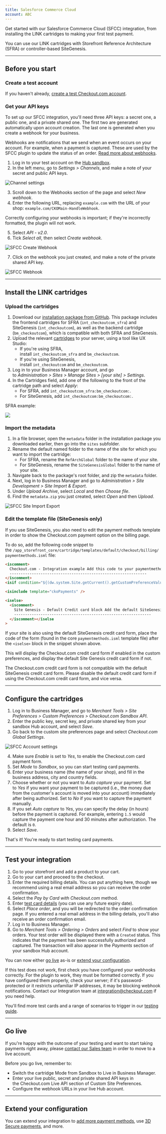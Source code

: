 ```yaml
---
title: Salesforce Commerce Cloud
account: ABC
---
```


Get started with our Salesforce Commerce Cloud (SFCC) integration, from installing the LINK cartridges to making your first test payment.

<TipBox variant="info">

You can use our LINK cartridges with Storefront Reference Architecture (SFRA) or controller-based SiteGenesis.

</TipBox>

---

## Before you start

### Create a test account

If you haven't already, [create a test Checkout.com account](https://www.checkout.com/get-test-account).

### Get your API keys

To set up our SFCC integration, you'll need three API keys: a secret one, a public one, and a private shared one. The first two are generated automatically upon account creation. The last one is generated when you create a webhook for your business.

<TipBox variant="info">

Webhooks are notifications that we send when an event occurs on your account. For example, when a payment is captured. These are used by the SFCC plugin to update the status of an order. [Read more about webhooks](/reporting-and-insights/webhooks).

</TipBox>

1.  Log in to your test account on the [Hub sandbox](https://sandbox.checkout.com/).
2.  In the left menu, go to _Settings > Channels_, and make a note of your secret and public API keys.

<img maxWidth={800} src="/docs/Integrate/channel_settings.png" title="Channel settings" withFullscreenPreview />

3.  Scroll down to the Webhooks section of the page and select _New webhook_.
4.  Enter the following URL, replacing `example.com` with the URL of your shop: `example.com/CKOMain-HandleWebhook`.

<TipBox variant="note">

Correctly configuring your webhooks is important; if they're incorrectly formatted, the plugin will not work.

</TipBox>

5.  Select _API - v2.0_.
6.  Tick _Select all_, then select _Create webhook_.

<img
  maxWidth={300}
  src="/docs/Integrate/Salesforce/sfcc-create_webhook.png"
  alt="SFCC Create Webhook"
  withFullscreenPreview
/>

7. Click on the webhook you just created, and make a note of the private shared API key.

<img maxWidth={400} src="/docs/Integrate/Salesforce/sfcc-webhook.png" alt="SFCC Webhook" withFullscreenPreview />

---

## Install the LINK cartridges

### Upload the cartridges

1.  Download our [installation package from GitHub](https://github.com/checkout/link_checkoutcom). This package includes the frontend cartridges for SFRA (`int_checkoutcom_sfra`) and SiteGenesis (`int_checkoutcom`), as well as the backend cartridge (`bm_checkoutcom`), which is compatible with both SFRA and SiteGenesis.
2.  Upload the relevant [cartridges](https://github.com/checkout/link_checkoutcom/tree/master/Cartridges) to your server, using a tool like UX Studio:
    - If you're using SFRA, install `int_checkoutcom_sfra` and `bm_checkoutcom`.
    - If you're using SiteGenesis, install `int_checkoutcom` and `bm_checkoutcom`.
3.  Log in to your Business Manager account, and go to _Administration > Sites > Manage Sites > \[your site\] > Settings_.
4.  In the Cartridges field, add one of the following to the front of the cartridge path and select _Apply_:
    - For SFRA, add `int_checkoutcom_sfra:bm_checkoutcom:`.
    - For SiteGenesis, add `int_checkoutcom:bm_checkoutcom:`.

SFRA example:

<img maxWidth={700} src="/docs/Integrate/Salesforce/Frame+2366.png" withFullscreenPreview />

### Import the metadata

1.  In a file browser, open the `metadata` folder in the installation package you downloaded earlier, then go into the `sites` subfolder.
2.  Rename the default named folder to the name of the site for which you want to import the cartridge:
    - For SFRA, rename the `RefArchGlobal` folder to the name of your site.
    - For SiteGenesis, rename the `SiteGenesisGlobal` folder to the name of your site.
3.  Navigate back to the package's root folder, and zip the `metadata` folder.
4.  Next, log in to Business Manager and go to _Administration > Site Development > Site Import & Export_.
5.  Under _Upload Archive_, select _Local_ and then _Choose file_.
6.  Find the `metadata.zip` you just created, select _Open_ and then _Upload_.

<img
  maxWidth={700}
  src="/docs/Integrate/Salesforce/sfcc-site_import_export.png"
  alt="SFCC Site Import Export"
  withFullscreenPreview
/>

### Edit the template file (SiteGenesis only)

If you use SiteGenesis, you also need to edit the payment methods template in order to show the Checkout.com payment option on the billing page.

To do so, add the following code snippet to the `/app_storefront_core/cartridge/templates/default/checkout/billing/paymentmethods.isml` file:

```html
<iscomment>
  Checkout.com - Integration example Add this code to your paymentmethods.isml file
  --------------------------------------------------------------
</iscomment>
<isif condition="${(dw.system.Site.getCurrent().getCustomPreferenceValue("ckoEnabled"))}">

<isinclude template="ckoPayments" />

<iselse>
  <iscomment>
    Site Genesis - Default Credit card block Add the default SiteGenesis credit card form code here.
    --------------------------------------------------------------
  </iscomment></iselse
>
```

<TipBox variant="info">

If your site is also using the default SiteGenesis credit card form, place the code of the form (found in the core `paymentmethods.isml` template file) after the `<iselse>` block in the snippet shown above.

</TipBox>

This will display the Checkout.com credit card form if enabled in the custom preferences, and display the default Site Genesis credit card form if not.

<TipBox variant="note">

The Checkout.com credit card form is not compatible with the default SiteGenesis credit card form. Please disable the default credit card form if using the Checkout.com credit card form, and vice versa.

</TipBox>

---

## Configure the cartridges

1.  Log in to Business Manager, and go to _Merchant Tools > Site Preferences > Custom Preferences > Checkout.com Sandbox API_.
2.  Enter the public key, secret key, and private shared key from your sandbox Hub account, and select _Save_.
3.  Go back to the custom site preferences page and select _Checkout.com Global Settings_.

<img
  maxWidth={700}
  src="/docs/Integrate/Salesforce/sfcc-account_settings.png"
  alt="SFCC Account settings"
  withFullscreenPreview
/>

4.  Make sure _Enable_ is set to _Yes_, to enable the Checkout.com card payment form.
5.  Set _Mode_ to _Sandbox_, so you can start testing card payments.
6.  Enter your business name (the name of your shop), and fill in the business address, city and country fields.
7.  Choose whether or not you want to _Auto capture_ your payment. Set to _Yes_ if you want your payment to be captured (i.e., the money due from the customer's account is moved into your account) immediately after being authorized. Set to _No_ if you want to capture the payment manually.
8.  If you set _Auto capture_ to _Yes_, you can specify the delay (in hours) before the payment is captured. For example, entering `1.5` would capture the payment one hour and 30 minutes after authorization. The default is `0`.
9.  Select _Save_.

That's it! You're ready to start testing card payments.

---

## Test your integration 

1.  Go to your storefront and add a product to your cart.
2.  Go to your cart and proceed to the checkout.
3.  Enter the required billing details. You can put anything here, though we recommend using a real email address so you can receive the order confirmation.
4.  Select the _Pay by Card with Checkout.com_ method.
5.  Enter [test card details](/testing/test-card-numbers) (you can use any future expiry date).
6.  Select _Place order_, and you will be redirected to the order confirmation page. If you entered a real email address in the billing details, you'll also receive an order confirmation email.
7.  Log in to Business Manager.
8.  Go to _Merchant Tools > Ordering > Orders_ and select _Find_ to show your orders. Your test order will be displayed there with a `Created` status. This indicates that the payment has been successfully authorized and captured. The transaction will also appear in the _Payments_ section of your sandbox Hub account.

<TipBox variant="tip">

You can now either [go live](#Go_live) as-is or [extend your configuration](/integrate/e-commerce-platforms/salesforce-commerce-cloud/go-further).

</TipBox>
<TipBox variant="note" title="Troubleshooting">

If this test does not work, first check you have configured your webhooks correctly. For the plugin to work, they must be formatted correctly. If you have configured them properly, check your server; if it's password-protected or it restricts unfamiliar IP addresses, it may be blocking webhook notifications. Contact our Integration team at [integration@checkout.com](mailto:intergration@checkout.com) if you need help.

</TipBox>
<TipBox variant="info" title="Further testing">

You'll find more test cards and a range of scenarios to trigger in our [testing guide](/testing).

</TipBox>

---

## Go live

If you're happy with the outcome of your testing and want to start taking payments right away, please [contact our Sales team](https://www.checkout.com/contact-sales) in order to move to a live account.

<TipBox variant="note">

Before you go live, remember to:

- Switch the cartridge Mode from Sandbox to Live in Business Manager.
- Enter your live public, secret and private shared API keys in the Checkout.com Live API section of Custom Site Preferences.
- Configure the webhook URLs in your live Hub account.

</TipBox>

---

## Extend your configuration

You can extend your integration to [add more payment methods](/integrate/e-commerce-platforms/salesforce-commerce-cloud/go-further), use [3D Secure payments](/integrate/e-commerce-platforms/salesforce-commerce-cloud/go-further), and more.

